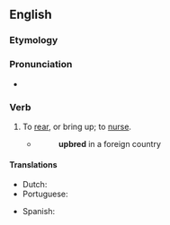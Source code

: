 ==English==

===Etymology===
{{prefix|en|up|breed}}

===Pronunciation===
* {{IPA|en|/ʌpˈbɹiːd/}}

===Verb===
{{en-verb|upbreeds|upbreeding|upbred}}

# {{lb|en|transitive|archaic}} To [[rear]], or bring up; to [[nurse]].
#* {{RQ:Holinshed Chronicles}}
#*: '''upbred''' in a foreign country

====Translations====
{{trans-top|to rear, or bring up; to nurse}}
* Dutch: {{t+|nl|opvoeden}}
* Portuguese: {{t+|pt|criar}}
{{trans-mid}}
* Spanish: {{t+|es|criar}}
{{trans-bottom}}